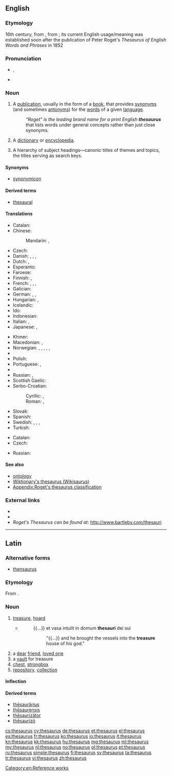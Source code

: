 {{selfref|For the Wiktionary thesaurus, see [[Wiktionary:Wikisaurus]]}}
{{also|Thesaurus|thésaurus}}
==English==
{{wikipedia}}

===Etymology===
16th century, from {{etyl|la|en}} {{term|thesaurus|thēsaurus|lang=la}}, from {{etyl|grc|en}} {{term|θησαυρός||storehouse, treasure|tr=thēsauros|lang=grc|sc=polytonic}}; its current English usage/meaning was established soon after the publication of Peter Roget's ''Thesaurus of English Words and Phrases'' in 1852

===Pronunciation===
* {{IPA|/θɪˈsɔːɹəs/}}, {{X-SAMPA|/TI"sO:r@s/}}
* {{rhymes|ɔːɹəs}}

===Noun===
{{en-noun|thesauri|pl2=thesauruses}}

# A [[publication]], usually in the form of a [[book]], that provides [[synonym]]s (and sometimes [[antonym]]s) for the [[word]]s of a given [[language]].
#: ''"Roget" is the leading brand name for a print English '''thesaurus''''' that lists words under general concepts rather than just close synonyms.
# {{archaic}} A [[dictionary]] or [[encyclopedia]].
# {{information science}} A hierarchy of subject headings—canonic titles of themes and topics, the titles serving as search keys.

====Synonyms====
* [[synonymicon]]

====Derived terms====
* [[thesaural]]

====Translations====
{{trans-top|book of synonyms}}
* Catalan: {{t-|ca|diccionari de sinònims}}
* Chinese:
*: Mandarin: {{t|cmn|分類詞詞典|sc=Hani}}, {{t|cmn|分类词词典|tr=fēnlèicí cídiǎn|sc=Hani}}
* Czech: {{t-|cs|tezaurus|m}}
* Danish: {{t-|da|begrebsordbog|c}}, {{t-|da|saggruppeordbog|c}}, {{t-|da|tesaurus}}, {{t-|da|synonymordbog|c}}
* Dutch: {{t+|nl|thesaurus}} {{m}}, {{t-|nl|synoniemenboek}} {{n}}
* Esperanto: {{t+|eo|tezaŭro}}
* Faroese: {{t|fo|samheitabók|f}}
* Finnish: {{t+|fi|synonyymisanakirja}}, {{t-|fi|käsitesanakirja}}
* French: {{t-|fr|dictionnaire des synonymes}}, {{t+|fr|thésaurus|m}}, {{t-|fr|dictionnaire de notions}}, {{t-|fr|dictionnaire par ordre de matières}}
* Galician: {{t-|gl|dicionario de sinónimos|m}}
* German: {{t+|de|Thesaurus|m}}, {{t-|de|Begriffswörterbuch|n}}, {{t-|de|Sachgruppenwörterbuch|n}}
* Hungarian: {{t+|hu|szinonimaszótár}}, {{t-|hu|tezaurusz}}
* Icelandic: {{t-|is|hugtakaorðabók}}
* Ido: {{t-|io|tezauro}}
* Indonesian: {{t+|id|tesaurus}}
* Italian: {{t-|it|dizionario dei sinonimi}}, {{t+|it|tesoro|m}}
* Japanese: {{t-|ja|シソーラス|tr=shisōrasu|sc=Jpan}}, {{t-|ja|類語辞典|tr=ruigo jiten|sc=Jpan}}
{{trans-mid}}
* Khmer: {{t-|km|កម្រងវេវចនៈសព្ទ|tr=kamrɔɔng veivea’ca’na’ sap|sc=Khmr}}
* Macedonian: {{t-|mk|тезаурус|m|tr=tezáurus}}, {{t-|mk|синонимен речник|m|tr=sinonímen réčnik}}
* Norwegian: {{t-|no|begrepsordbok}}, {{t-|no|begrepsklasseordbok}}, {{t-|no|omgrepsordbok}}, {{t-|no|omgrepsklasseordbok}}, {{t-|no|tesaurus}}, {{t-|no|synonymordbok|m|f}}
* {{trreq|oc}}
* Polish: {{t+|pl|tezaurus|m}}
* Portuguese: {{t-|pt|dicionário de sinônimos}}, {{t-|pt|tesauro|m}}
* {{trreq|ro}}
* Russian: {{t+|ru|тезаурус|tr=tezáurus}}, {{t-|ru|словарь синонимов|tr=slovár' sinónimov}}
* Scottish Gaelic: {{t-|gd|co-fhaclair|m}}
* Serbo-Croatian:
*: Cyrillic: {{t-|sh|речник синонима|m|sc=Cyrl}}, {{t-|sh|тезаурус|m|sc=Cyrl}}
*: Roman: {{t-|sh|rečnik sinonima|m}}, {{t-|sh|tezaurus|m}}
* Slovak: {{t|sk|tezaurus|m}}
* Spanish: {{t+|es|tesauro|m}}
* Swedish: {{t-|sv|begreppsordbok|c}}, {{t-|sv|begreppsklassordbok}}, {{t+|sv|tesaurus|c}}, {{t+|sv|synonymordbok|c}}
* Turkish: {{t+|tr|sözlük}}
{{trans-bottom}}

{{trans-top|information science: hierarchy of titles}}
* Catalan: {{t-|ca|tesaurus|m}}
* Czech: {{t-|cs|tezaurus|m}}
{{trans-mid}}
* Russian: {{t-|ru|предметный указатель|tr=predmétnyj ukazátel'}}
{{trans-bottom}}

====See also====
* [[ontology]]
* [[Wiktionary:Wikisaurus|Wiktionary's thesaurus (Wikisaurus)]]
* [[Appendix:Roget's thesaurus classification]]

===External links===
* {{R:Webster 1913}}
* {{R:Century 1911}}
* ''Roget's Thesaurus can be found at:'' http://www.bartleby.com/thesauri

[[Category:en:Reference works]]

----

==Latin==

===Alternative forms===
* [[thensaurus]]

===Etymology===
From {{etyl|grc|la}} {{term|θησαυρός||storehouse, treasure|tr=thēsauros|lang=grc|sc=polytonic}}.

===Noun===
{{la-noun|thēsaurus|thesauri|thēsaurī|m|second}}

# [[treasure]], [[hoard]]
#* {{RQ:Vulgate|Daniel|1|2}}
#*: {{...}} et vasa intulit in domum '''thesauri''' dei sui
#*:: "{{...}} and he brought the vessels into the '''treasure''' house of his god."
# a [[dear]] [[friend]], [[loved one]]
# a [[vault]] for treasure
# [[chest]], [[strongbox]]
# [[repository]], [[collection]]

====Inflection====
{{la-decl-2nd|thesaur|thēsaur}}

====Derived terms====
* [[thesaurarius|thēsaurārius]]
* [[thesaurensis|thēsaurensis]]
* [[thesaurizator|thēsaurizātor]]
* [[thesaurizo|thēsaurizō]]

[[cs:thesaurus]]
[[cy:thesaurus]]
[[de:thesaurus]]
[[et:thesaurus]]
[[el:thesaurus]]
[[es:thesaurus]]
[[fr:thesaurus]]
[[ko:thesaurus]]
[[io:thesaurus]]
[[it:thesaurus]]
[[kn:thesaurus]]
[[kk:thesaurus]]
[[hu:thesaurus]]
[[mg:thesaurus]]
[[ml:thesaurus]]
[[my:thesaurus]]
[[nl:thesaurus]]
[[no:thesaurus]]
[[pl:thesaurus]]
[[pt:thesaurus]]
[[ru:thesaurus]]
[[simple:thesaurus]]
[[fi:thesaurus]]
[[sv:thesaurus]]
[[ta:thesaurus]]
[[tr:thesaurus]]
[[vi:thesaurus]]
[[zh:thesaurus]]